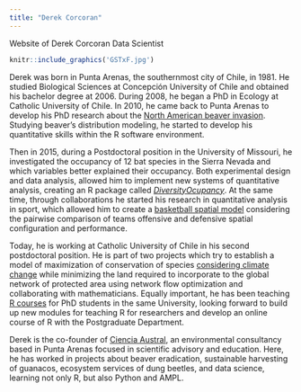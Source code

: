 ```yaml
---
title: "Derek Corcoran"
---
```


Website of Derek Corcoran Data Scientist

```r
knitr::include_graphics('GSTxF.jpg')
```

Derek was born in Punta Arenas, the southernmost city of Chile, in 1981. He studied Biological Sciences at Concepción University of Chile and obtained his bachelor degree at 2006. During 2008, he began a PhD in Ecology at Catholic University of Chile. In 2010, he came back to Punta Arenas to develop his PhD research about the [North American beaver invasion](https://cienciaustral.com/nuestro-trabajo-cientifico/research/invasion-castor-norteamericano-en-patagonia/). Studying beaver’s distribution modeling, he started to develop his quantitative skills within the R software environment.

Then in 2015, during a Postdoctoral position in the University of Missouri, he investigated the occupancy of 12 bat species in the Sierra Nevada and which variables better explained their occupancy. Both experimental design and data analysis, allowed him to implement new systems of quantitative analysis, creating an R package called [*DiversityOcupancy*](http://rpubs.com/derek_corcoran/DiversityOccupancy). At the same time, through collaborations he started his research in quantitative analysis in sport, which allowed him to create a [basketball spatial model](https://derek-corcoran-barrios.github.io/about.html) considering the pairwise comparison of teams offensive and defensive spatial configuration and performance.

Today, he is working at Catholic University of Chile in his second postdoctoral position. He is part of two projects which try to establish a model of maximization of conservation of species [considering climate change](http://www.sparc-website.org/) while minimizing the land required to incorporate to the global network of protected area using network flow optimization and collaborating with mathematicians. Equally important, he has been teaching [R courses](https://derek-corcoran-barrios.github.io/CursoR.html) for PhD students in the same University, looking forward to build up new modules for teaching R for researchers and develop an online course of R with the Postgraduate Department.

Derek is the co-founder of [Ciencia Austral](https://cienciaustral.com/), an environmental consultancy based in Punta Arenas focused in scientific advisory and education. Here, he has worked in projects about beaver eradication, sustainable harvesting of guanacos, ecosystem services of dung beetles, and data science, learning not only R, but also Python and AMPL.